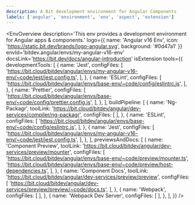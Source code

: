 ```yaml
---
description: A Bit development environment for Angular Components
labels: ['angular', 'environment', 'env', 'aspect', 'extension']
---
```



<EnvOverview
  description='This env provides a development environment for Angular apps & components.'
  logo={{
    name: 'Angular v16 Env',
    icon: 'https://static.bit.dev/brands/logo-angular.svg',
    background: '#0d47a1'
  }}
  envId='bitdev.angular/envs/my-angular-v16-env'
  docsLink='https://bit.dev/docs/angular-introduction'
  isExtension
  tools={{
    developmentTools: [
      {
        name: 'Jest',
        configFiles: [
          'https://bit.cloud/bitdev/angular/envs/my-angular-v16-env/~code/jest/jest.config.ts',
        ],
      },
      {
        name: 'ESLint',
        configFiles: [
          'https://bit.cloud/bitdev/angular/envs/base-env/~code/config/eslintrc.js',
        ],
      },
      {
        name: 'Prettier',
        configFiles: [
          'https://bit.cloud/bitdev/angular/envs/base-env/~code/config/prettier.config.js',
        ],
      },
    ],
    buildPipeline: [
      {
        name: 'Ng-Packagr',
        toolLink: 'https://bit.cloud/bitdev/angular/dev-services/compiler/ng-packagr',
        configFiles: [
        ],
      },
      {
        name: 'ESLint',
        configFiles: [
          'https://bit.cloud/bitdev/angular/envs/base-env/~code/config/eslintrc.js',
        ],
      },
      {
        name: 'Jest',
        configFiles: [
          'https://bit.cloud/bitdev/angular/envs/my-angular-v16-env/~code/jest/jest.config.ts',
        ],
      },
    ],
    previewsAndDocs: [
      {
        name: 'Component Preview',
        toolLink: 'https://bit.cloud/bitdev/angular/dev-services/preview/mounter',
        configFiles: [
          'https://bit.cloud/bitdev/angular/envs/base-env/~code/preview/mounter.ts',
          'https://bit.cloud/bitdev/angular/envs/base-env/~code/preview/host-dependencies.ts',
        ],
      },
      {
        name: 'Component Docs',
        toolLink: 'https://bit.cloud/bitdev/angular/dev-services/preview/preview',
        configFiles: [
          'https://bit.cloud/bitdev/angular/dev-services/preview/preview/~code/docs.ts',
        ],
      },
      {
        name: 'Webpack',
        configFiles: [
        ],
      },
      {
        name: 'Webpack Dev Server',
        configFiles: [
        ],
      },
    ],
  }} />
